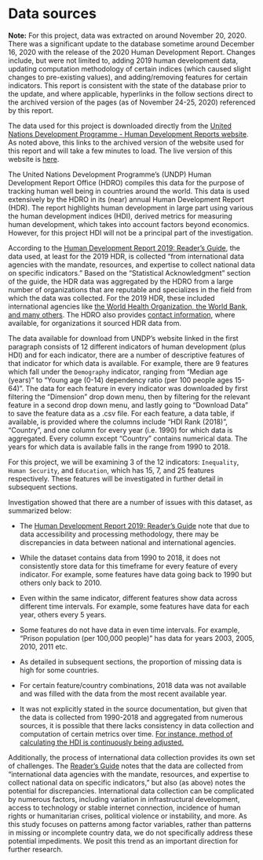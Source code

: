 # Data sources

**Note:** For this project, data was extracted on around November 20, 2020. There was a significant update to the database sometime around December 16, 2020 with the release of the 2020 Human Development Report. Changes include, but were not limited to, adding 2019 human development data, updating computation methodology of certain indices (which caused slight changes to pre-existing values), and adding/removing features for certain indicators. This report is consistent with the state of the database prior to the update, and where applicable, hyperlinks in the follow sections direct to the archived version of the pages (as of November 24-25, 2020) referenced by this report.  

The data used for this project is downloaded directly from the [United Nations Development Programme - Human Development Reports website](https://web.archive.org/web/20201124153155/http://hdr.undp.org/en/data). As noted above, this links to the archived version of the website used for this report and will take a few minutes to load. The live version of this website is [here](http://hdr.undp.org/en/data). 

The United Nations Development Programme's (UNDP) Human Development Report Office (HDRO) compiles this data for the purpose of tracking human well being in countries around the world. This data is used extensively by the HDRO in its (near) annual Human Development Report (HDR). The report highlights human development in large part using various the human development indices (HDI), derived metrics for measuring human development, which takes into account factors beyond economics. However, for this project HDI will not be a principal part of the investigation.

According to the [Human Development Report 2019: Reader's Guide](http://hdr.undp.org/en/content/human-development-report-2019-readers-guide), the data used, at least for the 2019 HDR, is collected "from international data agencies with the mandate, resources, and expertise to collect national data on specific indicators." Based on the "Statistical Acknowledgment" section of the guide, the HDR data was aggregated by the HDRO from a large number of organizations that are reputable and specializes in the field from which the data was collected. For the 2019 HDR, these included international agencies like [the World Health Organization, the World Bank, and many others](http://hdr.undp.org/sites/default/files/2019_statistical_references.pdf). The HDRO also provides [contact information](http://hdr.undp.org/en/statistics/understanding/sources), where available, for organizations it sourced HDR data from.           

The data available for download from UNDP's website linked in the first paragraph consists of 12 different indicators of human development (plus HDI) and for each indicator, there are a number of descriptive features of that indicator for which data is available. For example, there are 9 features which fall under the `Demography` indicator, ranging from "Median age (years)" to "Young age (0-14) dependency ratio (per 100 people ages 15-64)". The data for each feature in every indicator was downloaded by first filtering the "Dimension" drop down menu, then by filtering for the relevant feature in a second drop down menu, and lastly going to "Download Data" to save the feature data as a .csv file. For each feature, a data table, if available, is provided where the columns include "HDI Rank (2018)", "Country", and one column for every year (i.e. 1990) for which data is aggregated. Every column except "Country" contains numerical data. The years for which data is available falls in the range from 1990 to 2018.       

For this project, we will be examining 3 of the 12 indicators: `Inequality`, `Human Security`, and `Education`, which has 15, 7, and 25 features respectively. These features will be investigated in further detail in subsequent sections.     

Investigation showed that there are a number of issues with this dataset, as summarized below:

* The [Human Development Report 2019: Reader's Guide](https://web.archive.org/web/20201125185918/http://hdr.undp.org/en/content/human-development-report-2019-readers-guide) note that due to data accessibility and processing methodology, there may be discrepancies in data between national and international agencies.

* While the dataset contains data from 1990 to 2018, it does not consistently store data for this timeframe for every feature of every indicator. For example, some features have data going back to 1990 but others only back to 2010.

* Even within the same indicator, different features show data across different time intervals. For example, some features have data for each year, others every 5 years. 

* Some features do not have data in even time intervals. For example, "Prison population (per 100,000 people)" has data for years 2003, 2005, 2010, 2011 etc.  

* As detailed in subsequent sections, the proportion of missing data is high for some countries. 

* For certain feature/country combinations, 2018 data was not available and was filled with the data from the most recent available year.

* It was not explicitly stated in the source documentation, but given that the data is collected from 1990-2018 and aggregated from numerous sources, it is possible that there lacks consistency in data collection and computation of certain metrics over time. [For instance, method of calculating the HDI is continuously being adjusted.](http://hdr.undp.org/en/humandev)

Additionally, the process of international data collection provides its own set of challenges. The [Reader's Guide](http://hdr.undp.org/en/content/human-development-report-2019-readers-guide) notes that the data are collected from "international data agencies with the mandate, resources, and expertise to collect national data on specific indicators," but also (as above) notes the potential for discrepancies. International data collection can be complicated by numerous factors, including variation in infrastructural development, access to technology or stable internet connection, incidence of human rights or humanitarian crises, political violence or instability, and more. As this study focuses on patterns among factor variables, rather than patterns in missing or incomplete country data, we do not specifically address these potential impediments. We posit this trend as an important direction for further research.
